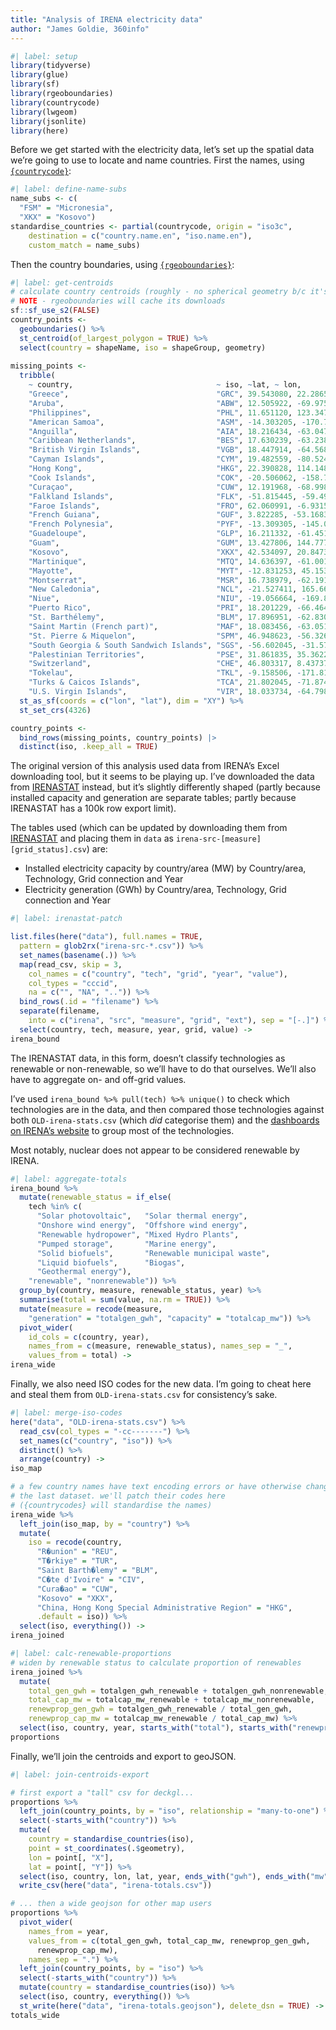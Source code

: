 ```yaml
---
title: "Analysis of IRENA electricity data"
author: "James Goldie, 360info"
---
```


```r
#| label: setup
library(tidyverse)
library(glue)
library(sf)
library(rgeoboundaries)
library(countrycode)
library(lwgeom)
library(jsonlite)
library(here)
```

Before we get started with the electricity data, let's set up the spatial data we're going to use to locate and name countries. First the names, using [`{countrycode}`](https://github.com/vincentarelbundock/countrycode):

```r
#| label: define-name-subs
name_subs <- c(
  "FSM" = "Micronesia",
  "XKX" = "Kosovo")
standardise_countries <- partial(countrycode, origin = "iso3c",
    destination = c("country.name.en", "iso.name.en"),
    custom_match = name_subs)
```

Then the country boundaries, using [`{rgeoboundaries}`](https://github.com/wmgeolab/rgeoboundaries):

```r
#| label: get-centroids
# calculate country centroids (roughly - no spherical geometry b/c it's broken)
# NOTE - rgeoboundaries will cache its downloads
sf::sf_use_s2(FALSE)
country_points <-
  geoboundaries() %>%
  st_centroid(of_largest_polygon = TRUE) %>%
  select(country = shapeName, iso = shapeGroup, geometry)
  
missing_points <-
  tribble(
    ~ country,                                ~ iso, ~lat, ~ lon,
    "Greece",                                 "GRC", 39.543080, 22.286516,
    "Aruba",                                  "ABW", 12.505922, -69.975792,
    "Philippines",                            "PHL", 11.651120, 123.347990,
    "American Samoa",                         "ASM", -14.303205, -170.706638,
    "Anguilla",                               "AIA", 18.216434, -63.047010,
    "Caribbean Netherlands",                  "BES", 17.630239, -63.238425,
    "British Virgin Islands",                 "VGB", 18.447914, -64.568766,
    "Cayman Islands",                         "CYM", 19.482559, -80.524865,
    "Hong Kong",                              "HKG", 22.390828, 114.148064,
    "Cook Islands",                           "COK", -20.506062, -158.705700,
    "Curaçao",                                "CUW", 12.191968, -68.998956,
    "Falkland Islands",                       "FLK", -51.815445, -59.497967,
    "Faroe Islands",                          "FRO", 62.060991, -6.931548,
    "French Guiana",                          "GUF", 3.822285, -53.168343,
    "French Polynesia",                       "PYF", -13.309305, -145.011540,
    "Guadeloupe",                             "GLP", 16.211332, -61.451932,
    "Guam",                                   "GUM", 13.427806, 144.777799,
    "Kosovo",                                 "XKX", 42.534097, 20.847340,
    "Martinique",                             "MTQ", 14.636397, -61.001410,
    "Mayotte",                                "MYT", -12.831253, 45.153049,
    "Montserrat",                             "MSR", 16.738979, -62.191919,
    "New Caledonia",                          "NCL", -21.527411, 165.661714,
    "Niue",                                   "NIU", -19.056664, -169.857740,
    "Puerto Rico",                            "PRI", 18.201229, -66.464860,
    "St. Barthélemy",                         "BLM", 17.896951, -62.830260,
    "Saint Martin (French part)",             "MAF", 18.083456, -63.051166,
    "St. Pierre & Miquelon",                  "SPM", 46.948623, -56.326391,
    "South Georgia & South Sandwich Islands", "SGS", -56.602045, -31.574932,
    "Palestinian Territories",                "PSE", 31.861835, 35.362214,
    "Switzerland",                            "CHE", 46.803317, 8.437373,
    "Tokelau",                                "TKL", -9.158506, -171.816830,
    "Turks & Caicos Islands",                 "TCA", 21.802045, -71.874711,
    "U.S. Virgin Islands",                    "VIR", 18.033734, -64.798169) %>%
  st_as_sf(coords = c("lon", "lat"), dim = "XY") %>%
  st_set_crs(4326)

country_points <-
  bind_rows(missing_points, country_points) |>
  distinct(iso, .keep_all = TRUE)
``` 

The original version of this analysis used data from IRENA's Excel downloading tool, but it seems to be playing up. I've downloaded the data from [IRENASTAT](https://pxweb.irena.org/pxweb/en/IRENASTAT) instead, but it's slightly differently shaped (partly because installed capacity and generation are separate tables; partly because IRENASTAT has a 100k row export limit).

The tables used (which can be updated by downloading them from [IRENASTAT](https://pxweb.irena.org/pxweb/en/IRENASTAT) and placing them in `data` as `irena-src-[measure][grid_status].csv`) are:

* Installed electricity capacity by country/area (MW) by Country/area, Technology, Grid connection and Year
* Electricity generation (GWh) by Country/area, Technology, Grid connection and Year

```r
#| label: irenastat-patch

list.files(here("data"), full.names = TRUE,
  pattern = glob2rx("irena-src-*.csv")) %>%
  set_names(basename(.)) %>%
  map(read_csv, skip = 3,
    col_names = c("country", "tech", "grid", "year", "value"),
    col_types = "cccid",
    na = c("", "NA", "..")) %>%
  bind_rows(.id = "filename") %>%
  separate(filename,
    into = c("irena", "src", "measure", "grid", "ext"), sep = "[-.]") %>%
  select(country, tech, measure, year, grid, value) ->
irena_bound
```

The IRENASTAT data, in this form, doesn't classify technologies as renewable or non-renewable, so we'll have to do that ourselves. We'll also have to aggregate on- and off-grid values.

I've used `irena_bound %>% pull(tech) %>% unique()` to check which technologies are in the data, and then compared those technologies against both `OLD-irena-stats.csv` (which _did_ categorise them) and the [dashboards on IRENA's website](https://www.irena.org/Data/View-data-by-topic/Capacity-and-Generation/Statistics-Time-Series) to group most of the technologies.

Most notably, nuclear does not appear to be considered renewable by IRENA.

```r
#| label: aggregate-totals
irena_bound %>%
  mutate(renewable_status = if_else(
    tech %in% c(
      "Solar photovoltaic",   "Solar thermal energy",
      "Onshore wind energy",  "Offshore wind energy",
      "Renewable hydropower", "Mixed Hydro Plants",
      "Pumped storage",       "Marine energy",
      "Solid biofuels",       "Renewable municipal waste",
      "Liquid biofuels",      "Biogas",
      "Geothermal energy"),
    "renewable", "nonrenewable")) %>%
  group_by(country, measure, renewable_status, year) %>%
  summarise(total = sum(value, na.rm = TRUE)) %>%
  mutate(measure = recode(measure,
    "generation" = "totalgen_gwh", "capacity" = "totalcap_mw")) %>%
  pivot_wider(
    id_cols = c(country, year),
    names_from = c(measure, renewable_status), names_sep = "_",
    values_from = total) ->
irena_wide
```

Finally, we also need ISO codes for the new data. I'm going to cheat here and steal them from `OLD-irena-stats.csv` for consistency's sake.

```r
#| label: merge-iso-codes
here("data", "OLD-irena-stats.csv") %>%
  read_csv(col_types = "-cc-------") %>%
  set_names(c("country", "iso")) %>%
  distinct() %>%
  arrange(country) ->
iso_map

# a few country names have text encoding errors or have otherwise changed since
# the last dataset. we'll patch their codes here
# ({countrycodes} will standardise the names)
irena_wide %>%
  left_join(iso_map, by = "country") %>%
  mutate(
    iso = recode(country,
      "R�union" = "REU",
      "T�rkiye" = "TUR",
      "Saint Barth�lemy" = "BLM",
      "C�te d'Ivoire" = "CIV",
      "Cura�ao" = "CUW",
      "Kosovo" = "XKX",
      "China, Hong Kong Special Administrative Region" = "HKG",
      .default = iso)) %>%
  select(iso, everything()) ->
irena_joined  
```

```r
#| label: calc-renewable-proportions
# widen by renewable status to calculate proportion of renewables
irena_joined %>%
  mutate(
    total_gen_gwh = totalgen_gwh_renewable + totalgen_gwh_nonrenewable,
    total_cap_mw = totalcap_mw_renewable + totalcap_mw_nonrenewable,
    renewprop_gen_gwh = totalgen_gwh_renewable / total_gen_gwh,
    renewprop_cap_mw = totalcap_mw_renewable / total_cap_mw) %>%
  select(iso, country, year, starts_with("total"), starts_with("renewprop")) ->
proportions
```

Finally, we'll join the centroids and export to geoJSON.

```r
#| label: join-centroids-export

# first export a "tall" csv for deckgl...
proportions %>%
  left_join(country_points, by = "iso", relationship = "many-to-one") %>%
  select(-starts_with("country")) %>%
  mutate(
    country = standardise_countries(iso),
    point = st_coordinates(.$geometry),
    lon = point[, "X"],
    lat = point[, "Y"]) %>%
  select(iso, country, lon, lat, year, ends_with("gwh"), ends_with("mw")) %>%
  write_csv(here("data", "irena-totals.csv"))

# ... then a wide geojson for other map users
proportions %>%
  pivot_wider(
    names_from = year,
    values_from = c(total_gen_gwh, total_cap_mw, renewprop_gen_gwh,
      renewprop_cap_mw),
    names_sep = ".") %>%
  left_join(country_points, by = "iso") %>%
  select(-starts_with("country")) %>%
  mutate(country = standardise_countries(iso)) %>%
  select(iso, country, everything()) %>%
  st_write(here("data", "irena-totals.geojson"), delete_dsn = TRUE) ->
totals_wide
```

